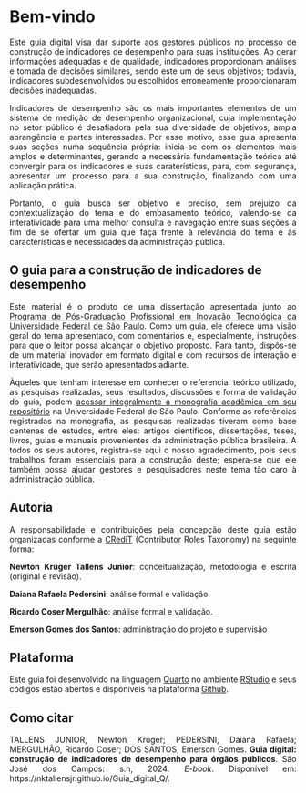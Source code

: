 # Bem-vindo {.unnumbered}

::: {style="text-align: justify;"}
Este guia digital visa dar suporte aos gestores públicos no processo de construção de indicadores de desempenho para suas instituições. Ao gerar informações adequadas e de qualidade, indicadores proporcionam análises e tomada de decisões similares, sendo este um de seus objetivos; todavia, indicadores subdesenvolvidos ou escolhidos erroneamente proporcionaram decisões inadequadas.

Indicadores de desempenho são os mais importantes elementos de um sistema de medição de desempenho organizacional, cuja implementação no setor público é desafiadora pela sua diversidade de objetivos, ampla abrangência e partes interessadas. Por esse motivo, esse guia apresenta suas seções numa sequência própria: inicia-se com os elementos mais amplos e determinantes, gerando a necessária fundamentação teórica até convergir para os indicadores e suas caraterísticas, para, com segurança, apresentar um processo para a sua construção, finalizando com uma aplicação prática.

Portanto, o guia busca ser objetivo e preciso, sem prejuízo da contextualização do tema e do embasamento teórico, valendo-se da interatividade para uma melhor consulta e navegação entre suas seções a fim de se ofertar um guia que faça frente à relevância do tema e às características e necessidades da administração pública.
:::

## O guia para a construção de indicadores de desempenho {.unnumbered}

::: {style="text-align: justify;"}
Este material é o produto de uma dissertação apresentada junto ao [Programa de Pós-Graduação Profissional em Inovação Tecnológica da Universidade Federal de São Paulo](https://www.unifesp.br/campus/sjc/ppgit). Como um guia, ele oferece uma visão geral do tema apresentado, com comentários e, especialmente, instruções para que o leitor possa alcançar o objetivo proposto. Para tanto, dispôs-se de um material inovador em formato digital e com recursos de interação e interatividade, que serão apresentados adiante.

Àqueles que tenham interesse em conhecer o referencial teórico utilizado, as pesquisas realizadas, seus resultados, discussões e forma de validação do guia, podem [acessar integralmente a monografia acadêmica em seu repositório](https://repositorio.unifesp.br/handle/11600/61097) na Universidade Federal de São Paulo. Conforme as referências registradas na monografia, as pesquisas realizadas tiveram como base centenas de estudos, entre eles: artigos científicos, dissertações, teses, livros, guias e manuais provenientes da administração pública brasileira. A todos os seus autores, registra-se aqui o nosso agradecimento, pois seus trabalhos foram essenciais para a construção deste; espera-se que ele também possa ajudar gestores e pesquisadores neste tema tão caro à administração pública.
:::

## Autoria

::: {style="text-align: justify;"}
A responsabilidade e contribuições pela concepção deste guia estão organizadas conforme a [CRediT](https://credit.niso.org/) (Contributor Roles Taxonomy) na seguinte forma:

**Newton Krüger Tallens Junior**: conceitualização, metodologia e escrita (original e revisão).

**Daiana Rafaela Pedersini**: análise formal e validação.

**Ricardo Coser Mergulhão**: análise formal e validação.

**Emerson Gomes dos Santos**: administração do projeto e supervisão
:::

## Plataforma

::: {style="text-align: justify;"}
Este guia foi desenvolvido na linguagem [Quarto](https://quarto.org/) no ambiente [RStudio](https://posit.co/products/open-source/rstudio/) e seus códigos estão abertos e disponíveis na plataforma [Github](https://github.com/).
:::

## Como citar

::: {style="text-align: justify;"}
TALLENS JUNIOR, Newton Krüger; PEDERSINI, Daiana Rafaela; MERGULHÃO, Ricardo Coser; DOS SANTOS, Emerson Gomes. **Guia digital: construção de indicadores de desempenho para órgãos públicos**. São José dos Campos: s.n, 2024. *E-book*. Disponível em: https://nktallensjr.github.io/Guia_digital_Q/.
:::

